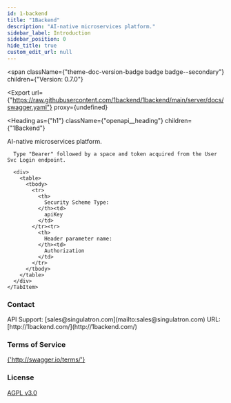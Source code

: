 ```yaml
---
id: 1-backend
title: "1Backend"
description: "AI-native microservices platform."
sidebar_label: Introduction
sidebar_position: 0
hide_title: true
custom_edit_url: null
---
```



<span
  className={"theme-doc-version-badge badge badge--secondary"}
  children={"Version: 0.7.0"}
>
</span>

<Export
  url={"https://raw.githubusercontent.com/1backend/1backend/main/server/docs/swagger.yaml"}
  proxy={undefined}
>
  
</Export>

<Heading
  as={"h1"}
  className={"openapi__heading"}
  children={"1Backend"}
>
</Heading>



AI-native microservices platform.

<div
  style={{"marginBottom":"2rem"}}
>
  <Heading
    id={"authentication"}
    as={"h2"}
    className={"openapi-tabs__heading"}
    children={"Authentication"}
  >
  </Heading><SchemaTabs
    className={"openapi-tabs__security-schemes"}
  >
    <TabItem
      label={"API Key: BearerAuth"}
      value={"BearerAuth"}
    >
      
      
      Type "Bearer" followed by a space and token acquired from the User Svc Login endpoint.
      
      <div>
        <table>
          <tbody>
            <tr>
              <th>
                Security Scheme Type:
              </th><td>
                apiKey
              </td>
            </tr><tr>
              <th>
                Header parameter name:
              </th><td>
                Authorization
              </td>
            </tr>
          </tbody>
        </table>
      </div>
    </TabItem>
  </SchemaTabs>
</div><div
  style={{"display":"flex","flexDirection":"column","marginBottom":"var(--ifm-paragraph-margin-bottom)"}}
>
  <h3
    style={{"marginBottom":"0.25rem"}}
  >
    Contact
  </h3><span>
    API Support: [sales@singulatron.com](mailto:sales@singulatron.com)
  </span><span>
    URL: [http://1backend.com/](http://1backend.com/)
  </span>
</div><div
  style={{"marginBottom":"var(--ifm-paragraph-margin-bottom)"}}
>
  <h3
    style={{"marginBottom":"0.25rem"}}
  >
    Terms of Service
  </h3><a
    href={"http://swagger.io/terms/"}
  >
    {'http://swagger.io/terms/'}
  </a>
</div><div
  style={{"marginBottom":"var(--ifm-paragraph-margin-bottom)"}}
>
  <h3
    style={{"marginBottom":"0.25rem"}}
  >
    License
  </h3><a
    href={"https://www.gnu.org/licenses/agpl-3.0.html"}
  >
    AGPL v3.0
  </a>
</div>
      